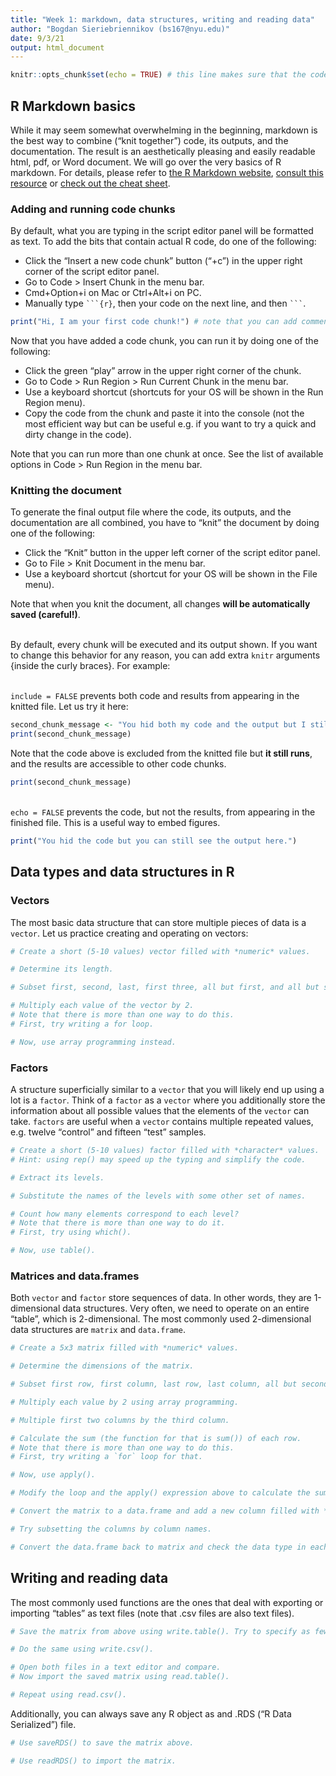 ```yaml
---
title: "Week 1: markdown, data structures, writing and reading data"
author: "Bogdan Sieriebriennikov (bs167@nyu.edu)"
date: 9/3/21
output: html_document
---
```


```r
knitr::opts_chunk$set(echo = TRUE) # this line makes sure that the code from each chunk is included in the final file, unless specified otherwise (see below)
```

## R Markdown basics

While it may seem somewhat overwhelming in the beginning, markdown is the best way to combine ("knit together") code, its outputs, and the documentation. The result is an aesthetically pleasing and easily readable html, pdf, or Word document. We will go over the very basics of R markdown. For details, please refer to [the R Markdown website](http://rmarkdown.rstudio.com), [consult this resource](https://monashdatafluency.github.io/r-rep-res/part-i-rmarkdown-from-scratch.html) or [check out the cheat sheet](https://www.rstudio.com/wp-content/uploads/2015/02/rmarkdown-cheatsheet.pdf).

### Adding and running code chunks

By default, what you are typing in the script editor panel will be formatted as text. To add the bits that contain actual R code, do one of the following:

* Click the "Insert a new code chunk" button ("+c") in the upper right corner of the script editor panel.
* Go to Code > Insert Chunk in the menu bar.
* Cmd+Option+i on Mac or Ctrl+Alt+i on PC.
* Manually type ` ```{r} `, then your code on the next line, and then ` ``` `.

```r
print("Hi, I am your first code chunk!") # note that you can add comments inside chunks
```

Now that you have added a code chunk, you can run it by doing one of the following:

* Click the green "play" arrow in the upper right corner of the chunk.
* Go to Code > Run Region > Run Current Chunk in the menu bar.
* Use a keyboard shortcut (shortcuts for your OS will be shown in the Run Region menu).
* Copy the code from the chunk and paste it into the console (not the most efficient way but can be useful e.g. if you want to try a quick and dirty change in the code).

Note that you can run more than one chunk at once. See the list of available options in Code > Run Region in the menu bar.

### Knitting the document

To generate the final output file where the code, its outputs, and the documentation are all combined, you have to "knit" the document by doing one of the following:

* Click the "Knit" button in the upper left corner of the script editor panel.
* Go to File > Knit Document in the menu bar.
* Use a keyboard shortcut (shortcut for your OS will be shown in the File menu).

Note that when you knit the document, all changes **will be automatically saved (careful!)**.

<br>
By default, every chunk will be executed and its output shown. If you want to change this behavior for any reason, you can add extra `knitr` arguments {inside the curly braces}. For example:

<br>
`include = FALSE` prevents both code and results from appearing in the knitted file. Let us try it here:
```r
second_chunk_message <- "You hid both my code and the output but I still ran in the background."
print(second_chunk_message)
```
Note that the code above is excluded from the knitted file but **it still runs**, and the results are accessible to other code chunks.
```r
print(second_chunk_message)
```

<br>
`echo = FALSE` prevents the code, but not the results, from appearing in the finished file. This is a useful way to embed figures.
```r
print("You hid the code but you can still see the output here.")
```

## Data types and data structures in R

### Vectors

The most basic data structure that can store multiple pieces of data is a `vector`. Let us practice creating and operating on vectors:
```r
# Create a short (5-10 values) vector filled with *numeric* values.

# Determine its length.

# Subset first, second, last, first three, all but first, and all but second elements.

# Multiply each value of the vector by 2.
# Note that there is more than one way to do this.
# First, try writing a for loop.

# Now, use array programming instead.

```

### Factors

A structure superficially similar to a `vector` that you will likely end up using a lot is a `factor`. Think of a `factor` as a `vector` where you additionally store the information about all possible values that the elements of the `vector` can take. `factors` are useful when a `vector` contains multiple repeated values, e.g. twelve "control" and fifteen "test" samples.

```r
# Create a short (5-10 values) factor filled with *character* values.
# Hint: using rep() may speed up the typing and simplify the code.

# Extract its levels.

# Substitute the names of the levels with some other set of names.

# Count how many elements correspond to each level?
# Note that there is more than one way to do it.
# First, try using which().

# Now, use table().

```

### Matrices and data.frames

Both `vector` and `factor` store sequences of data. In other words, they are 1-dimensional data structures. Very often, we need to operate on an entire "table", which is 2-dimensional. The most commonly used 2-dimensional data structures are `matrix` and `data.frame`.

```r
# Create a 5x3 matrix filled with *numeric* values.

# Determine the dimensions of the matrix.

# Subset first row, first column, last row, last column, all but second columns.

# Multiply each value by 2 using array programming.

# Multiple first two columns by the third column.

# Calculate the sum (the function for that is sum()) of each row.
# Note that there is more than one way to do this.
# First, try writing a `for` loop for that.

# Now, use apply().

# Modify the loop and the apply() expression above to calculate the sum of each column.

# Convert the matrix to a data.frame and add a new column filled with *character* values.

# Try subsetting the columns by column names.

# Convert the data.frame back to matrix and check the data type in each column.

```

## Writing and reading data

The most commonly used functions are the ones that deal with exporting or importing "tables" as text files (note that .csv files are also text files).

```r
# Save the matrix from above using write.table(). Try to specify as few arguments as possible.

# Do the same using write.csv().

# Open both files in a text editor and compare.
# Now import the saved matrix using read.table().

# Repeat using read.csv().

```

Additionally, you can always save any R object as and .RDS ("R Data Serialized") file.

```r
# Use saveRDS() to save the matrix above.

# Use readRDS() to import the matrix.

```

